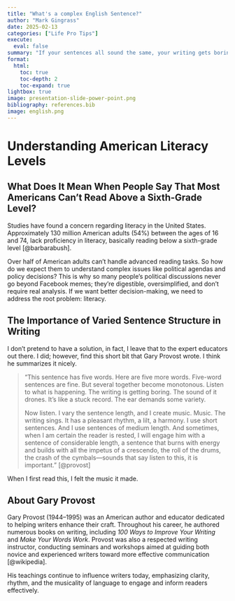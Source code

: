 ```yaml
---
title: "What's a complex English Sentence?"
author: "Mark Gingrass"
date: 2025-02-13
categories: ["Life Pro Tips"]
execute:
  eval: false
summary: "If your sentences all sound the same, your writing gets boring fast. Gary Provost nailed it: mix short, medium, and long sentences to keep readers engaged. This post breaks down why sentence variety matters and how to use it to make your writing clear, effective, and actually worth reading."
format:
  html:
    toc: true
    toc-depth: 2
    toc-expand: true
lightbox: true
image: presentation-slide-power-point.png
bibliography: references.bib
image: english.png
---
```


# Understanding American Literacy Levels

## What Does It Mean When People Say That Most Americans Can't Read Above a Sixth-Grade Level?

Studies have found a concern regarding literacy in the United States. Approximately 130 million American adults (54%) between the ages of 16 and 74, lack proficiency in literacy, basically reading below a sixth-grade level [@barbarabush].

Over half of American adults can’t handle advanced reading tasks. So how do we expect them to understand complex issues like political agendas and policy decisions? This is why so many people’s political discussions never go beyond Facebook memes; they’re digestible, oversimplified, and don’t require real analysis. If we want better decision-making, we need to address the root problem: literacy. 

## The Importance of Varied Sentence Structure in Writing

I don't pretend to have a solution, in fact, I leave that to the expert educators out there. I did; however, find this short bit that Gary Provost wrote. I think he summarizes it nicely.

> "This sentence has five words. Here are five more words. Five-word sentences are fine. But several together become monotonous. Listen to what is happening. The writing is getting boring. The sound of it drones. It's like a stuck record. The ear demands some variety.  
>  
> Now listen. I vary the sentence length, and I create music. Music. The writing sings. It has a pleasant rhythm, a lilt, a harmony. I use short sentences. And I use sentences of medium length. And sometimes, when I am certain the reader is rested, I will engage him with a sentence of considerable length, a sentence that burns with energy and builds with all the impetus of a crescendo, the roll of the drums, the crash of the cymbals—sounds that say listen to this, it is important." [@provost]

When I first read this, I felt the music it made. 

## About Gary Provost

Gary Provost (1944–1995) was an American author and educator dedicated to helping writers enhance their craft. Throughout his career, he authored numerous books on writing, including *100 Ways to Improve Your Writing* and *Make Your Words Work*. Provost was also a respected writing instructor, conducting seminars and workshops aimed at guiding both novice and experienced writers toward more effective communication [@wikipedia].

His teachings continue to influence writers today, emphasizing clarity, rhythm, and the musicality of language to engage and inform readers effectively.